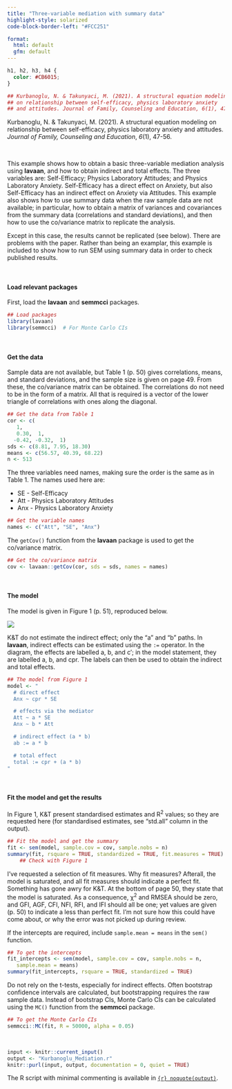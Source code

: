 ```yaml
---
title: "Three-variable mediation with summary data"
highlight-style: solarized
code-block-border-left: "#FCC251"

format: 
  html: default
  gfm: default
---
```


```css
h1, h2, h3, h4 {
  color: #CB6015;
}
```

```r


## Kurbanoglu, N. & Takunyaci, M. (2021). A structural equation modeling 
## on relationship between self-efficacy, physics laboratory anxiety
## and attitudes. Journal of Family, Counseling and Education, 6(1), 47-56.
```

Kurbanoglu, N. & Takunyaci, M. (2021). A structural equation modeling on relationship between self-efficacy, physics laboratory anxiety and attitudes. *Journal of Family, Counseling and Education*, *6*(1), 47-56.

<br /> 

This example shows how to obtain a basic three-variable mediation analysis using **lavaan**, and how to obtain indirect and total effects. The three variables are: Self-Efficacy; Physics Laboratory Attitudes; and Physics Laboratory Anxiety. Self-Efficacy has a direct effect on Anxiety, but also Self-Efficacy has an indirect effect on Anxiety via Attitudes. This example also shows how to use summary data when the raw sample data are not available; in particular, how to obtain a matrix of variances and covariances from the summary data (correlations and standard deviations), and then how to use the co/variance matrix to replicate the analysis. 

Except in this case, the results cannot be replicated (see below). There are problems with the paper. Rather than being an examplar, this example is included to show how to run SEM using summary data in order to check published results.

<br />

#### Load relevant packages

First, load the **lavaan** and **semmcci** packages.

```r

## Load packages
library(lavaan)
library(semmcci)  # For Monte Carlo CIs
```

<br />

#### Get the data

Sample data are not available, but Table 1 (p. 50) gives correlations, means, and standard deviations, and the sample size is given on page 49. From these, the co/variance matrix can be obtained. The correlations do not need to be in the form of a matrix. All that is required is a vector of the lower triangle of correlations with ones along the diagonal. 

```r

## Get the data from Table 1
cor <- c(
   1,
   0.30,  1,
  -0.42, -0.32,  1)
sds <- c(8.81, 7.95, 18.30)
means <- c(56.57, 40.39, 68.22)
n <- 513
```

The three variables need names, making sure the order is the same as in Table 1. The names used here are:

* SE - Self-Efficacy  
* Att - Physics Laboratory Attitudes  
* Anx - Physics Laboratory Anxiety  

```r

## Get the variable names
names <- c("Att", "SE", "Anx")
```

The `getCov()` function from the **lavaan** package is used to get the co/variance matrix.

```r

## Get the co/variance matrix
cov <- lavaan::getCov(cor, sds = sds, names = names)
```

<br />

#### The model

The model is given in Figure 1 (p. 51), reproduced below.

![](images/Mediation.svg){fig-align="left"}

K&T do not estimate the indirect effect; only the "a" and "b" paths. In **lavaan**, indirect effects can be estimated using the `:=` operator. In the diagram, the effects are labelled a, b, and c$'$; in the model statement, they are labelled a, b, and cpr. The labels can then be used to obtain the indirect and total effects.

```r

## The model from Figure 1
model <- "
  # direct effect
  Anx ~ cpr * SE

  # effects via the mediator
  Att ~ a * SE
  Anx ~ b * Att

  # indirect effect (a * b)
  ab := a * b

  # total effect
  total := cpr + (a * b)
"
```

<br />

#### Fit the model and get the results

In Figure 1, K&T present standardised estimates and R^2^ values; so they are requested here (for standardised estimates, see "std.all" column in the output).

```r

## Fit the model and get the summary
fit <- sem(model, sample.cov = cov, sample.nobs = n)
summary(fit, rsquare = TRUE, standardized = TRUE, fit.measures = TRUE)
    ## Check with Figure 1
```

I've requested a selection of fit measures. Why fit measures? Afterall, the model is saturated, and all fit measures should indicate a perfect fit. Something has gone awry for K&T. At the bottom of page 50, they state that the model is saturated. As a consequence, $\upchi$^2^ and RMSEA should be zero, and GFI, AGF, CFI, NFI, RFI, and IFI should all be one; yet values are given (p. 50) to indicate a less than perfect fit. I'm not sure how this could have come about, or why the error was not picked up during review. 

If the intercepts are required, include `sample.mean = means` in the `sem()` function.

```r

## To get the intercepts
fit_intercepts <- sem(model, sample.cov = cov, sample.nobs = n, 
   sample.mean = means)
summary(fit_intercepts, rsquare = TRUE, standardized = TRUE)
```

Do not rely on the t-tests, especially for indirect effects. Often bootstrap confidence intervals are calculated, but bootstrapping requires the raw sample data.  Instead of bootstrap CIs, Monte Carlo CIs can be calculated using the `MC()` function from the **semmcci** package.

```r

## To get the Monte Carlo CIs
semmcci::MC(fit, R = 50000, alpha = 0.05)
```

<br />

```r
input <- knitr::current_input()
output <- "Kurbanoglu_Mediation.r"
knitr::purl(input, output, documentation = 0, quiet = TRUE)
```

The R script with minimal commenting is available in [`{r} noquote(output)`](`{r} noquote(output)`). 


